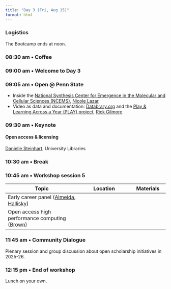 ```yaml
---
title: "Day 3 (Fri, Aug 15)"
format: html
---
```


::: {.callout-note}
### Logistics
The Bootcamp ends at noon.
:::

<!-- ::: {.callout-important} -->
<!-- ### Theme -->
<!-- Open science @ Penn State: Next steps -->
<!-- ::: -->

### 08:30 am • Coffee {-}

### 09:00 am • Welcome to Day 3 {-}

### 09:05 am • Open @ Penn State

- Inside the [National Synthesis Center for Emergence in the Molecular and Cellular Sciences (NCEMS)](https://ncems.psu.edu), [Nicole Lazar](program-committee.qmd#nicole-lazar)
- Video as data and documentation: [Databrary.org](https://databrary.org) and the [Play & Learning Across a Year (PLAY) project](https://play-project.org), [Rick Gilmore](directors.qmd#rick-gilmore)

### 09:30 am • Keynote {-}

#### Open access & licensing

[Danielle Steinhart](presenters.qmd#danielle-steinhart), University Libraries

### 10:30 am • Break  {-}

### 10:45 am • Workshop session 5 {- #day_3_am_session_5}

| Topic | Location | Materials |
|--------------|----------|-------|
| Early career panel ([Almeida](program-committee.qmd#carlos-freitas-almeida), [Hallisky](presenters.qmd#kyle-hallisky)) | | |
| Open access high performance computing ([Brown](program-committee.qmd#carrie-brown)) | | |

### 11:45 am • Community Dialogue {-}

Plenary session and group discussion about open scholarship initiatives in 2025-26.

### 12:15 pm • End of workshop  {-}

Lunch on your own.
